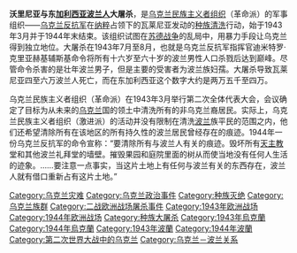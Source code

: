 {{unreferenced|time=2012-07-20T10:45:39+00:00}}
'''沃里尼亚与东[[加利西亚_(中欧)|加利西亚]][[波兰人|波兰人]]大屠杀'''，是[[乌克兰民族主义者组织|乌克兰民族主义者组织]]（革命派）的军事组织——[[乌克兰反抗军|乌克兰反抗军]]在[[纳粹|纳粹]]占领下的瓦莱尼亚发动的[[种族清洗|种族清洗]]行动，始于1943年3月并于1944年末结束。该组织试图在[[苏德战争|苏德战争]]的乱局中，用暴力手段让乌克兰得到独立地位。大屠杀在1943年7月至8月，也就是乌克兰反抗军指挥官迪米特罗·克里亚赫基辅斯基命令将所有十六岁至六十岁的波兰男性人口杀戮后达到巅峰。尽管命令杀害的是壮年波兰男子，但是主要的受害者为波兰族妇孺。大屠杀导致瓦莱尼亚四至六万波兰人死亡，而在东加利西亚这个数字大约是两万五千至四万。

乌克兰民族主义者组织（革命派）在1943年3月举行第二次全体代表大会，会议确定了目标为从未来的[[乌克兰|乌克兰]]国的领土中清洗所有的非乌克兰裔居民。实际上，乌克兰民族主义者组织（激进派）的活动并没有限制在清洗[[波兰|波兰]]族平民的范围之内，他们还希望清除所有在该地区的所有持久性的波兰居民曾经存在的痕迹。1944年一份乌克兰反抗军的命令宣称：“要清除所有与波兰人有关的痕迹。毁坏所有[[天主教|天主教]]堂和其他波兰礼拜堂的墙壁。摧毁果园和庭院里面的树从而使当地没有任何人生活的迹象。……要注意一点事实，当这片土地上有任何与波兰有关的东西存在，波兰人就有借口重新占有这片土地。”

{{群體滅絕主題}}
[[Category:乌克兰灾难|Category:乌克兰灾难]]
[[Category:乌克兰政治事件|Category:乌克兰政治事件]]
[[Category:种族灭绝|Category:种族灭绝]]
[[Category:乌克兰族群|Category:乌克兰族群]]
[[Category:二战欧洲战场屠杀事件|Category:二战欧洲战场屠杀事件]]
[[Category:1943年欧洲战场|Category:1943年欧洲战场]]
[[Category:1944年欧洲战场|Category:1944年欧洲战场]]
[[Category:种族大屠杀|Category:种族大屠杀]]
[[Category:1943年烏克蘭|Category:1943年烏克蘭]]
[[Category:1944年烏克蘭|Category:1944年烏克蘭]]
[[Category:1943年波蘭|Category:1943年波蘭]]
[[Category:1944年波蘭|Category:1944年波蘭]]
[[Category:第二次世界大战中的乌克兰|Category:第二次世界大战中的乌克兰]]
[[Category:乌克兰－波兰关系|Category:乌克兰－波兰关系]]